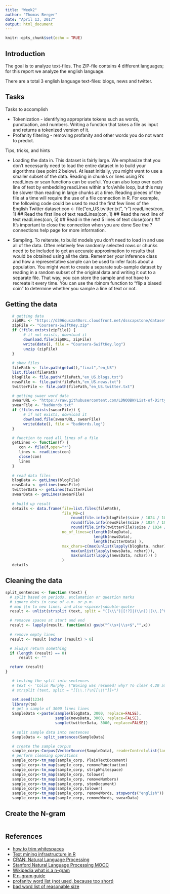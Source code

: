 ```yaml
---
title: "Week2"
author: "Thomas Berger"
date: "April 13, 2017"
output: html_document
---
```


```r
knitr::opts_chunk$set(echo = TRUE)
```

## Introduction

The goal is to analyze text-files. The ZIP-file contains 4 different languages; for this report we analyze the english language.

There are a total 3 english language text-files: blogs, news and twitter.

## Tasks

Tasks to accomplish

- Tokenization - identifying appropriate tokens such as words, punctuation, and numbers. Writing a function that takes a file as input and returns a tokenized version of it.
- Profanity filtering - removing profanity and other words you do not want to predict.

Tips, tricks, and hints

- Loading the data in. This dataset is fairly large. We emphasize that you don't necessarily need to load the entire dataset in to build your algorithms (see point 2 below). At least initially, you might want to use a smaller subset of the data. Reading in chunks or lines using R's readLines or scan functions can be useful. You can also loop over each line of text by embedding readLines within a for/while loop, but this may be slower than reading in large chunks at a time. Reading pieces of the file at a time will require the use of a file connection in R. For example, the following code could be used to read the first few lines of the English Twitter dataset:con <- file("en_US.twitter.txt", "r") readLines(con, 1) ## Read the first line of text readLines(con, 1) ## Read the next line of text readLines(con, 5) ## Read in the next 5 lines of text close(con) ## It's important to close the connection when you are done
See the ?connections help page for more information.

- Sampling. To reiterate, to build models you don't need to load in and use all of the data. Often relatively few randomly selected rows or chunks need to be included to get an accurate approximation to results that would be obtained using all the data. Remember your inference class and how a representative sample can be used to infer facts about a population. You might want to create a separate sub-sample dataset by reading in a random subset of the original data and writing it out to a separate file. That way, you can store the sample and not have to recreate it every time. You can use the rbinom function to "flip a biased coin" to determine whether you sample a line of text or not.


## Getting the data

```r
   # getting data
   zipURL <- "https://d396qusza40orc.cloudfront.net/dsscapstone/dataset/Coursera-SwiftKey.zip"
   zipFile <- "Coursera-SwiftKey.zip"
   if (!file.exists(zipFile)) {
	    # if not exists, download it
		download.file(zipURL, zipFile)
        write(date(), file = "Coursera-SwiftKey.log")
        unzip (zipFile)
   }
   
   # show files
   filePath <- file.path(getwd(),"final","en_US")
   list.files(filePath)
   blogFile <- file.path(filePath,"en_US.blogs.txt")
   newsFile <- file.path(filePath,"en_US.news.txt")
   twitterFile <- file.path(filePath,"en_US.twitter.txt")
```

```r
   # getting swaer word data
   swearURL <- "https://raw.githubusercontent.com/LDNOOBW/List-of-Dirty-Naughty-Obscene-and-Otherwise-Bad-Words/master/en"
   swearFile <- "badWords.txt"
   if (!file.exists(swearFile)) {
	    # if not exists, download it
		download.file(swearURL, swearFile)
        write(date(), file = "badWords.log")
   }
```

```r
   # function to read all lines of a file
   getLines <- function(f) {
      con <- file(f,open="r")
      lines <- readLines(con)
      close(con)
      lines
   }
   
   # read data files
   blogData <- getLines(blogFile)
   newsData <- getLines(newsFile)
   twitterData <- getLines(twitterFile)
   swearData <- getLines(swearFile)
   
   # build up result
   details <- data.frame(file=list.files(filePath),
                         file_MB=c(
                             round(file.info(blogFile)$size / 1024 / 1024, 2),
                             round(file.info(newsFile)$size / 1024 / 1024, 2),
                             round(file.info(twitterFile)$size / 1024 / 1024, 2) ),
                         no_of_lines=c(length(blogData),
                                       length(newsData),
                                       length(twitterData) ),
                         max_chars=c(max(unlist(lapply(blogData, nchar))),
                             max(unlist(lapply(newsData, nchar))),
                             max(unlist(lapply(newsData, nchar))) )
                         )
   details
```

## Cleaning the data

```r

split_sentences <- function (text) {
  # split based on periods, exclamation or question marks
  # ignore dots in case of a.m. or p.m.
  # map \\n to new lines, and also <space>\<double-quote>
  result <- unlist(strsplit (text, split = "((\\\")|[!?]|(\\n))|(\\.[^0-9m])"))

  # remaove spaces at start and end
  result <- lapply(result, function(x) gsub("^\\s+|\\s+$","",x))
  
  # remove empty lines
  result <- result [nchar (result) > 0]

  # always return something
  if (length (result) == 0)
      result <- ""

  return (result)
}

   # testing the split into sentences
   # text <- 'Colin Murphy. \"Boxing was resumed! why? To clear 4.20 at 5 p.m. Nice job'
   # strsplit (text, split = "[[\\.!?\n][\\\"]]+")

   set.seed(1234)
   library(tm)
   # get a sample of 3000 lines lines
   SampleData <-paste(sample(blogData, 3000, replace=FALSE), 
                      sample(newsData, 3000, replace=FALSE), 
                      sample(twitterData, 3000, replace=FALSE))
 
   # split sample data into sentences
   SampleData <- split_sentences(SampleData)

   # create the sample corpus 
   sample_corp<-Corpus(VectorSource(SampleData), readerControl=list(language="lat"))
   # perform cleaning operations
   sample_corp<-tm_map(sample_corp, PlainTextDocument)
   sample_corp<-tm_map(sample_corp, removePunctuation)
   sample_corp<-tm_map(sample_corp, stripWhitespace)
   sample_corp<-tm_map(sample_corp, tolower)
   sample_corp<-tm_map(sample_corp, removeNumbers)
   sample_corp<-tm_map(sample_corp, stemDocument)
   sample_corp<-tm_map(sample_corp,tolower)
   sample_corp<-tm_map(sample_corp, removeWords, stopwords("english"))
   sample_corp<-tm_map(sample_corp, removeWords, swearData)

```

## Create the N-gram

```r
```

## References

* [how to trim whitespaces](http://stackoverflow.com/questions/2261079/how-to-trim-leading-and-trailing-whitespace-in-r)
* [Text mining infrastructure in R](https://www.jstatsoft.org/article/view/v025i05)
* [CRAN: Natural Language Processing](http://cran.r-project.org/web/views/NaturalLanguageProcessing.html)
* [Stanford Natural Language Processing MOOC](https://www.coursera.org/learn/nlp)
* [Wikipedia what is a n-gram](https://en.wikipedia.org/wiki/N-gram)
* [R n-gram guide](https://cran.r-project.org/web/packages/ngram/vignettes/ngram-guide.pdf)
* [profanity word list (not used, because too short)](http://www.bannedwordlist.com)
* [bad word list of reasonable size](https://www.freewebheaders.com/full-list-of-bad-words-banned-by-google/)
